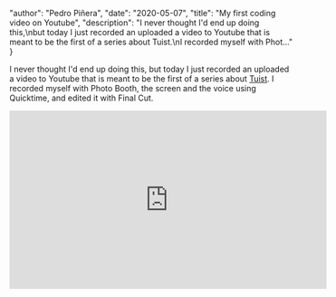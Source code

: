 
  "author": "Pedro Piñera",
  "date": "2020-05-07",
  "title": "My first coding video on Youtube",
  "description": "I never thought I'd end up doing this,\nbut today I just recorded an uploaded a video to Youtube that is meant to be the first of a series about Tuist.\nI recorded myself with Phot..."
}




I never thought I'd end up doing this,
but today I just recorded an uploaded a video to Youtube that is meant to be the first of a series about [Tuist](https://tuist.io).
I recorded myself with Photo Booth, the screen and the voice using Quicktime, and edited it with Final Cut.

<iframe
  width="560"
  height="315"
  src="https://www.youtube.com/embed/wCVPWJvJGng"
  frameborder="0"
  allow="accelerometer; autoplay; encrypted-media; gyroscope; picture-in-picture"
  allowfullscreen
></iframe>

    